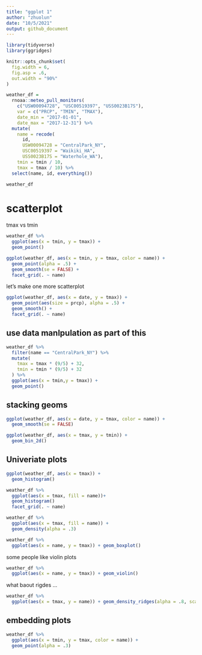 ```yaml
---
title: "ggplot 1"
author: "zhuolun"
date: "10/5/2021"
output: github_document
---
```


```r
library(tidyverse)
library(ggridges)

knitr::opts_chunk$set(
  fig.width = 6,
  fig.asp = .6,
  out.width = "90%"
)
```

```r
weather_df = 
  rnoaa::meteo_pull_monitors(
    c("USW00094728", "USC00519397", "USS0023B17S"),
    var = c("PRCP", "TMIN", "TMAX"), 
    date_min = "2017-01-01",
    date_max = "2017-12-31") %>%
  mutate(
    name = recode(
      id, 
      USW00094728 = "CentralPark_NY", 
      USC00519397 = "Waikiki_HA",
      USS0023B17S = "Waterhole_WA"),
    tmin = tmin / 10,
    tmax = tmax / 10) %>%
  select(name, id, everything())

weather_df
```

# scatterplot
tmax vs tmin
```r
weather_df %>%
  ggplot(aes(x = tmin, y = tmax)) + 
  geom_point()
```



```r
ggplot(weather_df, aes(x = tmin, y = tmax, color = name)) + 
  geom_point(alpha = .5) +
  geom_smooth(se = FALSE) + 
  facet_grid(. ~ name)
```


let's make one more scatterplot
```r
ggplot(weather_df, aes(x = date, y = tmax)) + 
  geom_point(aes(size = prcp), alpha = .5) +
  geom_smooth() + 
  facet_grid(. ~ name)
```

## use data manlpulation as part of this 
```r
weather_df %>%
  filter(name == "CentralPark_NY") %>%
  mutate(
    tmax = tmax * (9/5) + 32,
    tmin = tmin * (9/5) + 32 
  ) %>%
  ggplot(aes(x = tmin,y = tmax)) +
  geom_point()
```

## stacking geoms 


```r
ggplot(weather_df, aes(x = date, y = tmax, color = name)) + 
  geom_smooth(se = FALSE) 
```

```r
ggplot(weather_df, aes(x = tmax, y = tmin)) + 
  geom_bin_2d()
```

## Univeriate plots
```r
ggplot(weather_df, aes(x = tmax)) + 
  geom_histogram()
```

```r
weather_df %>%
  ggplot(aes(x = tmax, fill = name))+
  geom_histogram()
  facet_grid(. ~ name)
```

```r
weather_df %>%
  ggplot(aes(x = tmax, fill = name)) +
  geom_density(alpha = .3)
```

```r
weather_df %>%
  ggplot(aes(x = name, y = tmax)) + geom_boxplot()

```

some people like violin plots 
```r
weather_df %>%
  ggplot(aes(x = name, y = tmax)) + geom_violin()

```

what baout rigdes ... 
```r
weather_df %>%
  ggplot(aes(x = tmax, y = name)) + geom_density_ridges(alpha = .8, scake = .8)
```

## embedding plots
```r
weather_df %>%
  ggplot(aes(x = tmin, y = tmax, color = name)) + 
  geom_point(alpha = .3)
```



